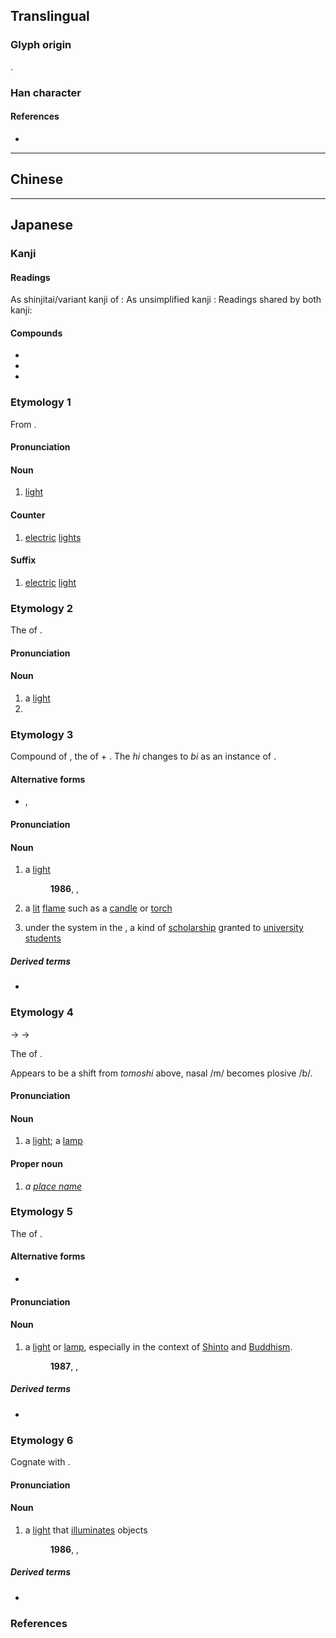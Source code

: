 {{also|燈}}
{{character info/new}}
==Translingual==
{{ja-forms|[[灯]]|[[灯]]|[[燈]]}}

===Glyph origin===
{{Han compound|火|丁|c1=s|c2=p|ls=psc}}.

===Han character===
{{Han char|rn=86|rad=火|as=02|sn=6|four=|canj=FMN|ids=⿰火丁}}

====References====
* {{Han ref|kx=0665.060|dkj=18855|dj=1075.030|hdz=32188.030|uh=706F|ud=28783}}

----

==Chinese==
{{zh-see|燈}}

----

==Japanese==

===Kanji===
{{ja-kanji|grade=4|kyu=燈|rs=火02}}

====Readings====
As shinjitai/variant kanji of {{ja-l|燈}}:
{{ja-readings
|goon=とう
|kanon=とう
|kanyoon=とん
}}
As unsimplified kanji {{ja-l||灯}}:
{{ja-readings
|goon=ちょう<ちやう
|kanon=てい
|toon=ちん
}}
Readings shared by both kanji:
{{ja-readings
|kun=あかし-, あか-り, とぼ-し, とぼ-す, とぼ-る, とも-し, ともしび-, とも-す, とも-る, ひ-, ほ-
|nanori=
}}

====Compounds====
{{der-top|Compounds}}
* {{ja-r|灯%籠|とう%ろう}}
* {{ja-r|幻%灯|げん%とう}}
* {{ja-r|提%灯|ちょう%ちん}}
{{der-bottom}}

===Etymology 1===
{{ja-kanjitab|とう|yomi=o}}
From {{der|ja|ltc|sort=|-}} {{ltc-l|燈}}.

====Pronunciation====
{{ja-pron|y=o|とう|acc=1|acc_ref=DJR}}

====Noun====
{{ja-noun|kyu=燈|とう}}

# [[light]]

====Counter====
{{ja-pos|counter|kyu=燈|とう}}

# [[electric]] [[light]]s

====Suffix====
{{ja-pos|suffix|kyu=燈|とう}}

# [[electric]] [[light]]

===Etymology 2===
{{ja-kanjitab|ともし|yomi=k}}
The {{m|ja|連用形|tr=ren'yōkei||stem or continuative form}} of {{m|ja|点す|tr=tomosu||to [[light]]}}.

====Pronunciation====
{{ja-pron|y=k|ともし|acc=0|acc2=3|acc_ref=DJR|acc2_ref=DJR}}

====Noun====
{{ja-noun|kyu=燈|ともし}}

# a [[light]]
# {{altspelling|lang=ja|照射||a [[torch]] used to [[bait]] [[deer]]}}

===Etymology 3===
{{ja-kanjitab|ともしび|yomi=k}}
Compound of {{m|ja|点し|tr=tomoshi}}, the {{m|ja|連用形|tr=ren'yōkei||stem or continuative form}} of {{m|ja|点す|tr=tomosu||to [[light]]}} + {{m|ja|火|tr=hi||[[fire]]}}. The ''hi'' changes to ''bi'' as an instance of {{rendaku|sort=ともしひ}}.

====Alternative forms====
* {{ja-l|灯火}}, {{ja-l|燭}}

====Pronunciation====
{{ja-pron|y=k|ともしび|acc=0|acc2=3|acc_ref=DJR|acc2_ref=DJR}}

====Noun====
{{ja-noun|kyu=燈|ともしび}}

# a [[light]]
#: '''1986''', {{w2|ja|井上あずみ}}, {{w2|ja|pref=「|suf=」|君をのせて (井上あずみの曲)|君をのせて}}
#:: {{ja-usex|[...]　[[君]]を[[隠す|かくして]]　[[輝く]][[瞳]][[煌めく|きらめく]] '''灯'''　[[地球]]は[[回る|まわる]]君を[[乗せる|のせて]]　[...]|[...]　きみ を かくして　かがやく ひとみ きらめく '''ともしび'''　ちきゅう は まわる きみ を のせて　[...]|rom=...kimi o kakushite, kagayaku hitomi kirameku '''tomoshibi''', chikyū wa mawaru kimi wo nosete, ...|sort=ともしひ}}
# a [[lit]] [[flame]] such as a [[candle]] or [[torch]]
# {{lb|ja|sort=ともしび|historical|obsolete}} under the {{w|Ritsuryō}} system in the {{w|Heian period}}, a kind of [[scholarship]] granted to [[university]] [[student]]s

=====Derived terms=====
* {{ja-r|灯%消えんとして光を増す|ともしび% きえん として ひかり を ます}}

===Etymology 4===
{{ja-kanjitab|とぼし|yomi=k}}
{{IPAchar|/tomosi/}} → {{IPAchar|/tobosi/}} → {{IPAchar|/toboɕi/}}

The {{m|ja|連用形|tr=ren'yōkei||stem or continuative form}} of {{m|ja|点す|tr=tobosu||to [[light]]|pos=archaic}}.

Appears to be a shift from ''tomoshi'' above, nasal /m/ becomes plosive /b/.

====Pronunciation====
{{ja-pron|y=k|とぼし|acc=0|acc2=3|acc_ref=DJR|acc2_ref=DJR}}

====Noun====
{{ja-noun|kyu=燈|とぼし}}

# {{lb|ja|archaic|sort=とほし}} a [[light]]; a [[lamp]]

====Proper noun====
{{ja-pos|proper|とぼし}}

# ''a [[place name]]''

===Etymology 5===
{{ja-kanjitab|あかし|yomi=k}}
The {{m|ja|連用形|tr=ren'yōkei||stem or continuative form}} of {{m|ja|明かす|tr=akasu||to [[pass]]}}.

====Alternative forms====
* {{ja-l|明かし}}

====Pronunciation====
{{ja-pron|y=k|あかし|acc=0|acc_ref=DJR}}

====Noun====
{{ja-noun|kyu=燈|あかし}}
# a [[light]] or [[lamp]], especially in the context of [[Shinto]] and [[Buddhism]].
#: '''1987''', {{w2|ja|坂本冬美}}, {{w2|ja|pref=「|suf=」|あばれ太鼓}}
#:: {{ja-usex|[[櫓%太%鼓]]の'''灯'''が[[揺れる|ゆれて]][[揃う|揃い]][[浴衣]]の[[夏]]が[[行く|ゆく]]|やぐら%-だい%こ の '''あかし''' が ゆれて そろい ゆかた の なつ が ゆく|sort=あかし}} 

=====Derived terms=====
* {{ja-r|御%灯|み%あかし|[[lighted]] [[lamp]] used as a [[religious]] [[offering]]}}

===Etymology 6===
{{ja-kanjitab|ひ|yomi=k}}
Cognate with {{m|ja|火|tr=hi||[[fire]]}}.

====Pronunciation====
{{ja-pron|y=k|ひ|acc=1|acc_ref=DJR}}

====Noun====
{{ja-noun|kyu=燈|ひ}}

# a [[light]] that [[illuminates]] objects
#: '''1986''', {{w2|ja|井上あずみ}}, {{w2|ja|pref=「|suf=」|君をのせて (井上あずみの曲)|君をのせて}}
#:: {{ja-usex|[[たくさん]]の'''灯'''が　[[なつかしい]]のは　[[あの]][[どれか]][[ひとつ]]に　[[君]]が[[いる]]から|たくさん の '''ひ''' が　なつかし.い の は　あの どれか ひとつ に　きみ が いる から||sort=ひ}}

=====Derived terms=====
* {{ja-r|灯%涼し|ひ%すずし|[[coolness]] of [[twinkle|twinkling]] lights}}

===References===
<references/>